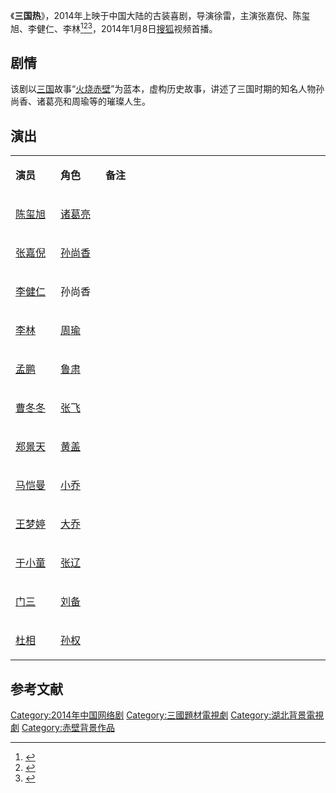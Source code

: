 {{电视节目信息框
| 颜色 = orange
| 名称 = 三国热
| 别名 =  <!-- {{lang|en| }}  -->
| 图片 = 
| 图说 = 海报
| 分类 = 古装剧
| 原创者= 
| 导演  = 徐雷
| 监制  = 
| 出品人= 
| 编剧  = 徐雷<br />陈雷<br />王皓<br />李圣杰<br />李洪涛
| 制作人= 徐雷、李洪涛、孟鹏
| 摄影  = 
| 演出  = 张嘉倪<br />陈玺旭<br />李健仁<br />李林
| 配音  =
| 旁白  = 
| 主题曲= 
| 片尾曲= 
| 插曲  = 
| 拍摄地= 
| 地区  = {{CHNML}}
| 语言  = [[普通話|普通話]]
| 字幕  = [[中文|中文]]
| 集数  = 7集
| 每集长 = 25分钟
| 制作公司 = 
| 首播地区 = {{CHN}}
| 电视网 = [[搜狐|搜狐]]视频
| 开始 = 2014年1月8日
| 结束 = 2月19日
| 先于 = 
| 后于 = 
| 相关剧集 = 
| 官方网站 = 
}}
《'''三国热'''》，2014年上映于中国大陆的古装喜剧，导演徐雷，主演张嘉倪、陈玺旭、李健仁、李林<ref>{{cite web |url=http://www.dzwww.com/yule/yulezhuanti/mtcbg/201401/t20140120_9330652.htm |title=《三国热》开播 李健仁张嘉倪戏中擦出火花 |accessdate=2014 |publisher=大众网 |work= |language=zh-hans |archive-date=2014-10-06 |archive-url=https://web.archive.org/web/20141006075008/http://www.dzwww.com/yule/yulezhuanti/mtcbg/201401/t20140120_9330652.htm |dead-url=no }}</ref><ref>{{cite web |url=http://yule.sohu.com/20140109/n393221975.shtml |title=《三国热》欢乐开播 马恺曼版小乔“喜大普奔” |accessdate=2014 |publisher=搜狐网 |work= |language=zh-hans |archive-date=2014-10-06 |archive-url=https://web.archive.org/web/20141006070554/http://yule.sohu.com/20140109/n393221975.shtml |dead-url=no }}</ref><ref>{{cite web |url=http://www.dzwww.com/yule/yulezhuanti/mtcbg/201401/t20140120_9330692.htm |title=古装爆笑喜剧《三国热》热播 网友笑称节操剧 |accessdate=2014 |publisher=大众网 |work= |language=zh-hans |archive-date=2014-10-06 |archive-url=https://web.archive.org/web/20141006073451/http://www.dzwww.com/yule/yulezhuanti/mtcbg/201401/t20140120_9330692.htm |dead-url=no }}</ref>，2014年1月8日[[搜狐|搜狐]]视频首播。

==剧情==
该剧以[[三国|三国]]故事“[[赤壁之战|火烧赤壁]]”为蓝本，虚构历史故事，讲述了三国时期的知名人物孙尚香、诸葛亮和周瑜等的璀璨人生。

== 演出 ==
{|class="wikitable " width="70%"
|- style="background:cornflowerblue; color:white" align=center
|style="width:10%"|'''演员'''||style="width:10%"|'''角色'''||style="width:50%"|'''备注'''
|-
| [[陈玺旭|陈玺旭]]   ||   [[诸葛亮|诸葛亮]]  ||   
|-
| [[张嘉倪|张嘉倪]]   ||    [[孙尚香|孙尚香]] ||   
|- 
| [[李健仁|李健仁]]   ||  孙尚香   ||   
|- 
| [[李林|李林]]   ||   [[周瑜|周瑜]]  ||   
|-
| [[孟鹏|孟鹏]]   ||   [[鲁肃|鲁肃]]  ||   
|-
| [[曹冬冬|曹冬冬]]   ||   [[张飞|张飞]]  ||   
|- 
| [[郑景天|郑景天]]   ||  [[黄盖|黄盖]]   ||   
|-
| [[马恺曼|马恺曼]]   ||  [[小乔|小乔]]   ||   
|-
| [[王梦婷|王梦婷]]   ||   [[大乔|大乔]]  ||   
|- 
| [[于小童|于小童]]   || [[张辽|张辽]]    ||   
|-
| [[门三|门三]]   ||  [[刘备|刘备]]   ||   
|-
| [[杜相|杜相]]   ||    [[孙权|孙权]] ||   
|}

==参考文献==
{{reflist}}
{{2014年中國大陸古裝/民初電視劇|nocat}}
{{DEFAULTSORT:S三国热}}
[[Category:2014年中国网络剧|Category:2014年中国网络剧]]
[[Category:三國題材電視劇|Category:三國題材電視劇]]
[[Category:湖北背景電視劇|Category:湖北背景電視劇]]
[[Category:赤壁背景作品|Category:赤壁背景作品]]